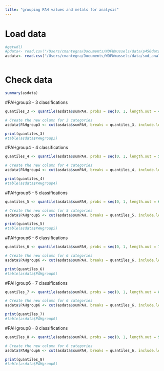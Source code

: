 ```yaml
---
title: "grouping PAH values and metals for analysis"
---
```


# Load data

```r

#getwd()
#pdata<- read.csv("/Users/cmantegna/Documents/WDFWmussels/data/p450data.csv")
asdata<- read.csv("/Users/cmantegna/Documents/WDFWmussels/data/sod_analytes.csv")



```

# Check data

```r
summary(asdata)

```
#PAHgroup3 - 3 classifications
```r

quantiles_3 <- quantile(asdata$sumPAH, probs = seq(0, 1, length.out = 4))

# Create the new column for 3 categories
asdata$PAHgroup3 <- cut(asdata$sumPAH, breaks = quantiles_3, include.lowest = TRUE, labels = FALSE)

print(quantiles_3)
#table(asdata$PAHgroup3)

```

#PAHgroup4 - 4 classifications
```r

quantiles_4 <- quantile(asdata$sumPAH, probs = seq(0, 1, length.out = 5))

# Create the new column for 4 categories
asdata$PAHgroup4 <- cut(asdata$sumPAH, breaks = quantiles_4, include.lowest = TRUE, labels = FALSE)

print(quantiles_4)
#table(asdata$PAHgroup4)

```

#PAHgroup5 - 5 classifications
```r

quantiles_5 <- quantile(asdata$sumPAH, probs = seq(0, 1, length.out = 6))

# Create the new column for 5 categories
asdata$PAHgroup5 <- cut(asdata$sumPAH, breaks = quantiles_5, include.lowest = TRUE, labels = FALSE)

print(quantiles_5)
#table(asdata$PAHgroup5)

```

#PAHgroup6 - 6 classifications
```r

quantiles_6 <- quantile(asdata$sumPAH, probs = seq(0, 1, length.out = 7))

# Create the new column for 6 categories
asdata$PAHgroup6 <- cut(asdata$sumPAH, breaks = quantiles_6, include.lowest = TRUE, labels = FALSE)

print(quantiles_6)
#table(asdata$PAHgroup6)

```

#PAHgroup6 - 7 classifications
```r

quantiles_7 <- quantile(asdata$sumPAH, probs = seq(0, 1, length.out = 8))

# Create the new column for 6 categories
asdata$PAHgroup6 <- cut(asdata$sumPAH, breaks = quantiles_6, include.lowest = TRUE, labels = FALSE)

print(quantiles_7)
#table(asdata$PAHgroup6)

```

#PAHgroup8 - 8 classifications
```r

quantiles_8 <- quantile(asdata$sumPAH, probs = seq(0, 1, length.out = 9))

# Create the new column for 6 categories
asdata$PAHgroup6 <- cut(asdata$sumPAH, breaks = quantiles_6, include.lowest = TRUE, labels = FALSE)

print(quantiles_8)
#table(asdata$PAHgroup6)

```
